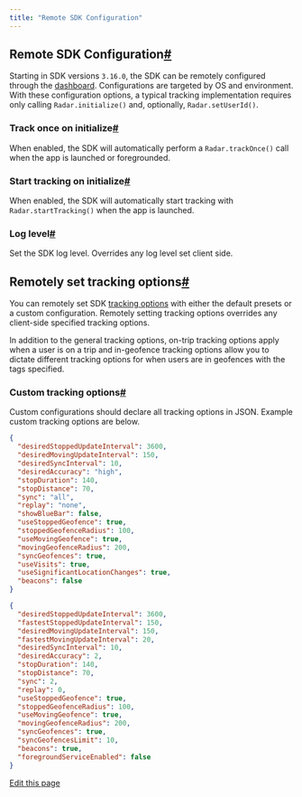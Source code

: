 ```yaml
---
title: "Remote SDK Configuration"
---
```


## Remote SDK Configuration[#](#remote-sdk-configuration)

Starting in SDK versions `3.16.0`, the SDK can be remotely configured through the [dashboard](https://radar.com/dashboard/settings?#sdk-settings). Configurations are targeted by OS and environment. With these configuration options, a typical tracking implementation requires only calling `Radar.initialize()` and, optionally, `Radar.setUserId()`.

### Track once on initialize[#](#track-once-on-initialize)

When enabled, the SDK will automatically perform a `Radar.trackOnce()` call when the app is launched or foregrounded.

### Start tracking on initialize[#](#start-tracking-on-initialize)

When enabled, the SDK will automatically start tracking with `Radar.startTracking()` when the app is launched.

### Log level[#](#log-level)

Set the SDK log level. Overrides any log level set client side.

## Remotely set tracking options[#](#remotely-set-tracking-options)

You can remotely set SDK [tracking options](/sdk/sdk/tracking) with either the default presets or a custom configuration. Remotely setting tracking options overrides any client-side specified tracking options.

In addition to the general tracking options, on-trip tracking options apply when a user is on a trip and in-geofence tracking options allow you to dictate different tracking options for when users are in geofences with the tags specified.

### Custom tracking options[#](#custom-tracking-options)

Custom configurations should declare all tracking options in JSON. Example custom tracking options are below.

<CodeGroup>

```json iOS
{
  "desiredStoppedUpdateInterval": 3600,
  "desiredMovingUpdateInterval": 150,
  "desiredSyncInterval": 10,
  "desiredAccuracy": "high",
  "stopDuration": 140,
  "stopDistance": 70,
  "sync": "all",
  "replay": "none",
  "showBlueBar": false,
  "useStoppedGeofence": true,
  "stoppedGeofenceRadius": 100,
  "useMovingGeofence": true,
  "movingGeofenceRadius": 200,
  "syncGeofences": true,
  "useVisits": true,
  "useSignificantLocationChanges": true,
  "beacons": false
}
```


```json Android
{
  "desiredStoppedUpdateInterval": 3600,
  "fastestStoppedUpdateInterval": 150,
  "desiredMovingUpdateInterval": 150,
  "fastestMovingUpdateInterval": 20,
  "desiredSyncInterval": 10,
  "desiredAccuracy": 2,
  "stopDuration": 140,
  "stopDistance": 70,
  "sync": 2,
  "replay": 0,
  "useStoppedGeofence": true,
  "stoppedGeofenceRadius": 100,
  "useMovingGeofence": true,
  "movingGeofenceRadius": 200,
  "syncGeofences": true,
  "syncGeofencesLimit": 10,
  "beacons": true,
  "foregroundServiceEnabled": false
}
```

</CodeGroup>

[Edit this page](https://github.com/radarlabs/docs/edit/main/docs/sdk/remote-configuration.mdx)